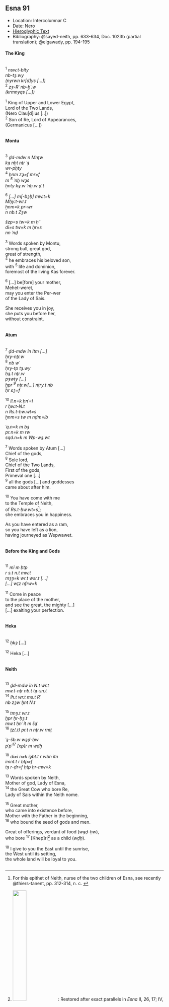 ## Esna 91 {-}  
  
- Location: Intercolumnar C  
- Date: Nero  
- [Hieroglyphic Text](https://www.ifao.egnet.net/uploads/publications/enligne/Temples-Esna002.pdf#page=255){target="_blank"}  
- Bibliography: @sayed-neith, pp. 633-634, Doc. 1023b (partial translation); @elgawady, pp. 194-195
  
<style>  
  .col2 {  
    columns: 2 300px;         /* number of columns and width in pixels*/  
    -webkit-columns: 2 300px; /* chrome, safari */  
    -moz-columns: 2 300px;    /* firefox */  
    -webkit-column-break-inside: avoid;  
    -page-break-inside: avoid;  
    -break-inside: avoid;  
  }  
  
</style>  
  
  
#### The King {-}  
  
<div class="col2">  
  
^1^ *nsw.t-bỉty  *  
*nb-tȝ.wy  *  
*(nyrwn kr[d]ys [...]) *  
^2^ *zȝ-Rʿ nb-ḫʿ.w  *  
*(krmnyqs [...]) *  
  
^1^ King of Upper and Lower Egypt,  
Lord of the Two Lands,  
(Nero Clau[d]ius [..])  
^2^ Son of Re, Lord of Appearances,  
(Germanicus [...])  
</div>  
  
#### Montu {-}  
  
<div class="col2">  
  
^3^ *ḏd-mdw n Mnṯw  *  
*kȝ nḫt nṯr ʿȝ*  
*wr-pḥty  *  
^4^ *ẖnm zȝ=f mr=f  *  
  *m ^5^ ʿnḫ wȝs  *  
    *ḫnty kȝ.w ʿnḫ.w ḏ.t  *  
    
^6^ *[...] m[-bȝḥ] mw.t=k  *  
  *Mḥy.t-wr.t  *  
*ẖnm=k pr-wr   *  
  *n nb.t Zȝw  *  
  
*šzp=s tw=k m ḥʿʿ  *  
*dỉ=s tw=k m ḥr=s  *  
  *nn ʿnḏ  *  
  
^3^ Words spoken by Montu,  
strong bull, great god,  
great of strength,  
^4^ he embraces his beloved son,  
  with ^5^ life and dominion,  
     foremost of the living Kas forever.  
  
^6^ [...] be[fore] your mother,  
   Mehet-weret,  
may you enter the Per-wer  
   of the Lady of Sais.  
  
She receives you in joy,  
she puts you before her,  
   without constraint.  
  
</div>  
  
#### Atum {-}  
  
<div class="col2">  
  
^7^ *ḏd-mdw ỉn Itm [...]  *  
*ḥry-nṯr.w  *  
^8^ *nb wʿ  *  
*ḥry-tp tȝ.wy  *  
*ḥȝ.t nṯr.w  *  
*pȝwty [...]  *  
*ḫpr ^9^ nṯr.w[...] nṯry.t nb  *  
  *ḥr sȝ=f  *  
      
^10^ *ỉỉ.n=k ḥnʿ=ỉ   *  
  *r ḥw.t-N.t  *  
    *n Rs.t-ḥw.wt=s  *  
*ẖnm=s tw m nḏm=ỉb  *  
  
*ʿq.n=k m bȝ  *  
*pr.n=k m rw  *  
  *sqd.n=k m Wp-wȝ.wt  *  
  
^7^ Words spoken by Atum [...]  
Chief of the gods,  
^8^ Sole lord,  
Chief of the Two Lands,  
First of the gods,  
Primeval one [...]  
^9^ all the gods [...] and goddesses  
   came about after him.  
     
^10^ You have come with me   
   to the Temple of Neith,  
     of *Rs.t-ḥw.wt=s*[^fn-91-1];  
she embraces you in happiness.  
  
As you have entered as a ram,  
so you have left as a lion,  
   having journeyed as Wepwawet.  
  
</div>  
  
#### Before the King and Gods {-}  
  
<div class="col2">  
  
^11^ *mỉ m ḥtp*   
  *r s.t n.t mw.t  *  
*mȝȝ=k wr.t wsr.t [...]  *  
*[...] wṯz nfrw=k  *  
  
^11^ Come in peace  
  to the place of the mother,  
and see the great, the mighty [...]  
[...] exalting your perfection.  
</div>  
  
#### Heka {-}  
<div class="col2">  
  
^12^ *ḥkȝ  * [...]  
  
^12^ Heka [...]  
  
</div>  
  
#### Neith {-}  
<div class="col2">  
  
^13^ *ḏd-mdw ỉn N.t wr.t  *  
*mw.t-nṯr nb.t tȝ-sn.t  *  
^14^ *ỉh.t wr.t ms.t Rʿ  *  
*nb zȝw ḫnt N.t  *  
  
^15^ *tmȝ.t wr.t  *  
  *ḫpr ẖr-ḥȝ.t  *  
*mw.t ḥnʿ ỉt m šȝʿ  *  
^16^ *ṯz(.t) pr.t n nṯr.w rmṯ  *  
   
*ʿȝ-šb.w wȝḏ-ḥw  *  
  *pʿpʿ^17^ [xp]r m wḏḥ  *  
      
^18^ *dỉ=ỉ n=k ỉȝbt.t r wbn ỉtn  *  
  *ỉmnt.t r ḥtp=f  *  
  *tȝ r-ḏr=f ḥtp ḥr-mw=k  *  
   
^13^ Words spoken by Neith,  
Mother of god, Lady of Esna,  
^14^ the Great Cow who bore Re,  
Lady of Sais within the Neith nome.  
  
^15^ Great mother,  
   who came into existence before,  
Mother with the Father in the beginning,  
^16^ who bound the seed of gods and men.  
  
Great of offerings, verdant of food (*wȝḏ-ḥw*),  
   who bore ^17^ [Khep]ri[^fn-91-2] as a child (*wḏḥ*).  
  
^18^ I give to you the East until the sunrise,  
   the West until its setting,  
   the whole land will be loyal to you.  
    
</div>  
  
[^fn-91-1]: For this epithet of Neith, nurse of the two children of Esna, see recently @thiers-tanent, pp. 312-314, n. c.  
[^fn-91-2]: ![](images/91_1.png){width=30%}: Restored after exact parallels in *Esna* II, 26, 17; IV, 424, 2.